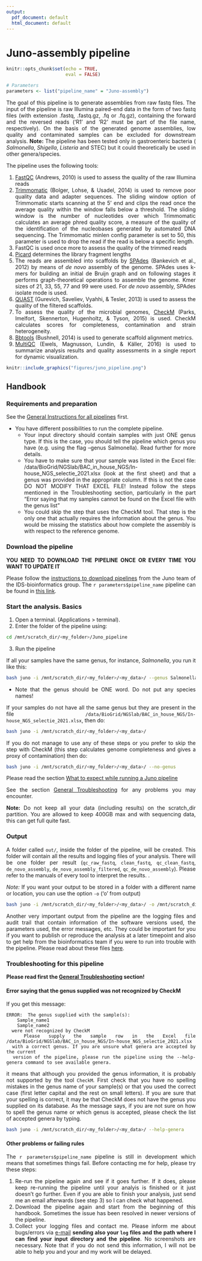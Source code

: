 ```yaml
---
output:
  pdf_document: default
  html_document: default
---
```

# Juno-assembly pipeline {#juno-assembly}

<style>
body {
text-align: justify}
</style>

```r
knitr::opts_chunk$set(echo = TRUE, 
                      eval = FALSE)
```

```r
# Parameters
parameters <- list("pipeline_name" = "Juno-assembly")

```

The goal of this pipeline is to generate assemblies from raw fastq files. The input of the pipeline is raw Illumina paired-end data in the form of two fastq files (with extension .fastq, .fastq.gz, .fq or .fq.gz), containing the forward and the reversed reads ('R1' and 'R2' must be part of the file name, respectively). On the basis of the generated genome assemblies, low quality and contaminated samples can be excluded for downstream analysis. __Note:__ The pipeline has been tested only in gastroenteric bacteria ( _Salmonella_, _Shigella_, _Listeria_ and STEC) but it could theoretically be used in other genera/species.

The pipeline uses the following tools:  

1. [FastQC](https://www.bioinformatics.babraham.ac.uk/projects/fastqc/) (Andrews, 2010) is used to assess the quality of the raw Illumina reads  
2. [Trimmomatic](http://www.usadellab.org/cms/?page=trimmomatic) (Bolger, Lohse, & Usadel, 2014) is used to remove poor quality data and adapter sequences. The sliding window option of Trimmomatic starts scanning at the 5’ end and clips the read once the average quality within the window falls below a threshold. The sliding window is the number of nucleotides over which Trimmomatic calculates an average phred quality score, a measure of the quality of the identification of the nucleobases generated by automated DNA sequencing. The Trimmomatic minlen config parameter is set to 50, this parameter is used to drop the read if the read is below a specific length.  
3. FastQC is used once more to assess the quality of the trimmed reads  
4. [Picard](https://broadinstitute.github.io/picard/) determines the library fragment lengths  
5. The reads are assembled into scaffolds by [SPAdes](https://cab.spbu.ru/software/spades/) (Bankevich et al., 2012) by means of _de novo_ assembly of the genome. SPAdes uses k-mers for building an initial de Bruijn graph and on following stages it performs graph-theoretical operations to assemble the genome. Kmer sizes of 21, 33, 55, 77 and 99 were used. For _de novo_ assembly, SPAdes isolate mode is used.   
6. [QUAST](http://quast.sourceforge.net/) (Gurevich, Saveliev, Vyahhi, & Tesler, 2013) is used to assess the quality of the filtered scaffolds.   
7. To assess the quality of the microbial genomes, [CheckM](https://ecogenomics.github.io/CheckM/) (Parks, Imelfort, Skennerton, Hugenholtz, & Tyson, 2015) is used. CheckM calculates scores for completeness, contamination and strain heterogeneity.   
8. [Bbtools](https://jgi.doe.gov/data-and-tools/bbtools/) (Bushnell, 2014) is used to generate scaffold alignment metrics.   
9. [MultiQC](https://multiqc.info/) (Ewels, Magnusson, Lundin, & Käller, 2016) is used to summarize analysis results and quality assessments in a single report for dynamic visualization.  

```r
knitr::include_graphics("figures/juno_pipeline.png")
```

## Handbook

### Requirements and preparation

See the [General Instructions for all pipelines](#general-instructions) first.  

- You have different possibilities to run the complete pipeline.  
    + Your input directory should contain samples with just ONE genus type. If this is the case, you should tell the pipeline which genus you have (e.g. using the flag --genus Salmonella). Read further for more details.  
    + You have to make sure that your sample was listed in the Excel file: /data/BioGrid/NGSlab/BAC_in_house_NGS/In-house_NGS_selectie_2021.xlsx (look at the first sheet) and that a genus was provided in the appropriate column. If this is not the case DO NOT MODIFY THAT EXCEL FILE! Instead follow the steps mentioned in the Troubleshooting section, particularly in the part "Error saying that my samples cannot be found on the Excel file with the genus list"  
    + You could skip the step that uses the CheckM tool. That step is the only one that actually requires the information about the genus. You would be missing the statistics about how complete the assembly is with respect to the reference genome.  

### Download the pipeline  

**YOU NEED TO DOWNLOAD THE PIPELINE ONCE OR EVERY TIME YOU WANT TO UPDATE IT**

Please follow the [instructions to download pipelines](#downloading-instructions) from the Juno team of the IDS-bioinformatics group. The `r parameters$pipeline_name` pipeline can be found in [this link](https://github.com/AleSR13/Juno_pipeline).  


### Start the analysis. Basics

1. Open a terminal. (Applications > terminal).  
2. Enter the folder of the pipeline using:  

```bash
cd /mnt/scratch_dir/<my_folder>/Juno_pipeline
```

3. Run the pipeline  

If all your samples have the same genus, for instance, _Salmonella_, you run it like this:

```bash
bash juno -i /mnt/scratch_dir/<my_folder>/<my_data>/ --genus Salmonella
```
* Note that the genus should be ONE word. Do not put any species names!

If your samples do not have all the same genus but they are present in the file `/data/BioGrid/NGSlab/BAC_in_house_NGS/In-house_NGS_selectie_2021.xlsx`, then do:

```bash
bash juno -i /mnt/scratch_dir/<my_folder>/<my_data>/
```

If you do not manage to use any of these steps or you prefer to skip the step with CheckM (this step calculates genome completeness and gives a proxy of contamination) then do:

```bash
bash juno -i /mnt/scratch_dir/<my_folder>/<my_data>/ --no-genus
```

Please read the section [What to expect while running a Juno pipeline](#what-to-expect)

See the section [General Troubleshooting](#general-troubleshooting) for any problems you may encounter. 

**Note:** Do not keep all your data (including results) on the scratch_dir partition. You are allowed to keep 400GB max and with sequencing data, this can get full quite fast.

### Output 

A folder called `out/`, inside the folder of the pipeline, will be created. This folder will contain all the results and logging files of your analysis. There will be one folder per result (`qc_raw_fastq`, `clean_fastq`, `qc_clean_fastq`, `de_novo_assembly`, `de_novo_assembly_filtered`, `qc_de_novo_assembly`). Please refer to the manuals of every tool to interpret the results. .  

*Note:* If you want your output to be stored in a folder with a different name or location, you can use the option `-o` ('o' from output) 

```bash
bash juno -i /mnt/scratch_dir/<my_folder>/<my_data>/ -o /mnt/scratch_dir/<my_folder>/<my_results>/
```

Another very important output from the pipeline are the logging files and audit trail that contain information of the software versions used, the parameters used, the error messages, etc. They could be important for you if you want to publish or reproduce the analysis at a later timepoint and also to get help from the bioinformatics team if you were to run into trouble with the pipeline. Please read about these files [here](#general-output). 

### Troubleshooting for this pipeline

**Please read first the [General Troubleshooting](#general-troubleshooting) section!**

#### Error saying that the genus supplied was not recognized by CheckM  

If you get this message: 

```
ERROR:  The genus supplied with the sample(s):  
    Sample_name1  
    Sample_name2  
  were not recognized by CheckM  
  Please supply the sample row in the Excel file   /data/BioGrid/NGSlab/BAC_in_house_NGS/In-house_NGS_selectie_2021.xlsx
  with a correct genus. If you are unsure what genera are accepted by the current
  version of the pipeline, please run the pipeline using the --help-genera command to see available genera.
```
  
it means that although you provided the genus information, it is probably not supported by the tool `CheckM`. First check that you have no spelling mistakes in the genus name of your sample(s) or that you used the correct case (first letter capital and the rest on small letters). If you are sure that your spelling is correct, it may be that CheckM does not have the genus you supplied on its database. As the message says, if you are not sure on how to spell the genus name or which genus is accepted, please check the list of accepted genera by typing. 

```bash
bash juno -i /mnt/scratch_dir/<my_folder>/<my_data>/ --help-genera
```

#### Other problems or failing rules  

The `r parameters$pipeline_name` pipeline is still in development which means that sometimes things fail. Before contacting me for help, please try these steps:  

1. Re-run the pipeline again and see if it goes further. If it does, please keep re-running the pipeline until your analyis is finished or it just doesn't go further. Even if you are able to finish your analysis, just send me an email afterwards (see step 3) so I can check what happened.    
2. Download the pipeline again and start from the beginning of this handbook. Sometimes the issue has been resolved in newer versions of the pipeline.
3. Collect your logging files and contact me. Please inform me about bugs/errors via [e-mail](mailto:alejandra.hernandez.segura@rivm.nl) **sending also your `log` files and the path where I can find your input directory and the pipeline**. No screenshots are necessary. Note that if you do not send this information, I will not be able to help you and your and my work will be delayed.   
